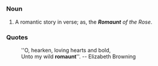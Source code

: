 =={{En}}==
===Noun===
# A romantic story in verse; as, the '''''Romaunt''' of the Rose''.

===Quotes===
:''O, hearken, loving hearts and bold,
:Unto my wild '''romaunt'''''. -- Elizabeth Browning